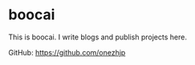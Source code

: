 # boocai

This is boocai. I write blogs and publish projects here.

GitHub: https://github.com/onezhjp